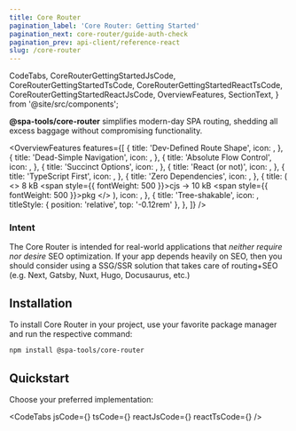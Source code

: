 ```yaml
---
title: Core Router
pagination_label: 'Core Router: Getting Started'
pagination_next: core-router/guide-auth-check
pagination_prev: api-client/reference-react
slug: /core-router
---
```



  CodeTabs,
  CoreRouterGettingStartedJsCode,
  CoreRouterGettingStartedTsCode,
  CoreRouterGettingStartedReactTsCode,
  CoreRouterGettingStartedReactJsCode,
  OverviewFeatures,
  SectionText,
} from '@site/src/components';

**@spa-tools/core-router** simplifies modern-day SPA routing, shedding all excess baggage without compromising functionality.

<OverviewFeatures
  features={[
    {
      title: 'Dev-Defined Route Shape',
      icon: <TbRouteSquare fontSize='1.75rem' />,
    },
    {
      title: 'Dead-Simple Navigation',
      icon: <PiNavigationArrowDuotone fontSize='1.75rem' />,
    },
    {
      title: 'Absolute Flow Control',
      icon: <BsController fontSize='1.75rem' />,
    },
    {
      title: 'Succinct Options',
      icon: <IoMdOptions fontSize='1.75rem' />,
    },
    {
      title: 'React (or not)',
      icon: <TbBrandReact fontSize='1.75rem' />,
    },
    {
      title: 'TypeScript First',
      icon: <SiTypescript fontSize='1.75rem' />,
    },
    {
      title: 'Zero Dependencies',
      icon: <FaCreativeCommonsZero fontSize='1.75rem' />,
    },
    {
      title: (
        <>
          8 kB <span style={{ fontWeight: 500 }}>cjs</span> → 10 kB <span style={{ fontWeight: 500 }}>pkg</span>
        </>
      ),
      icon: <LuPackageOpen fontSize='1.75rem' />,
    },
    {
      title: 'Tree-shakable',
      icon: <LuTrees fontSize='2rem' />,
      titleStyle: { position: 'relative', top: '-0.12rem' },
    },
  ]}
/>

<h3>Intent</h3>

The Core Router is intended for real-world applications that _neither require nor desire_ SEO
optimization. If your app depends heavily on SEO, then you should consider using a SSG/SSR
solution that takes care of routing+SEO (e.g. Next, Gatsby, Nuxt, Hugo, Docusaurus, etc.)

## Installation

<SectionText bottomMargin='0' topMargin='0'>
  To install Core Router in your project, use your favorite package manager and run the respective command:
</SectionText>

```bash npm2yarn
npm install @spa-tools/core-router
```

## Quickstart

<SectionText bottomMargin='0' topMargin='0'>
  Choose your preferred implementation:
</SectionText>

<CodeTabs
  jsCode={<CoreRouterGettingStartedJsCode />}
  tsCode={<CoreRouterGettingStartedTsCode />}
  reactJsCode={<CoreRouterGettingStartedReactJsCode />}
  reactTsCode={<CoreRouterGettingStartedReactTsCode />}
/>
